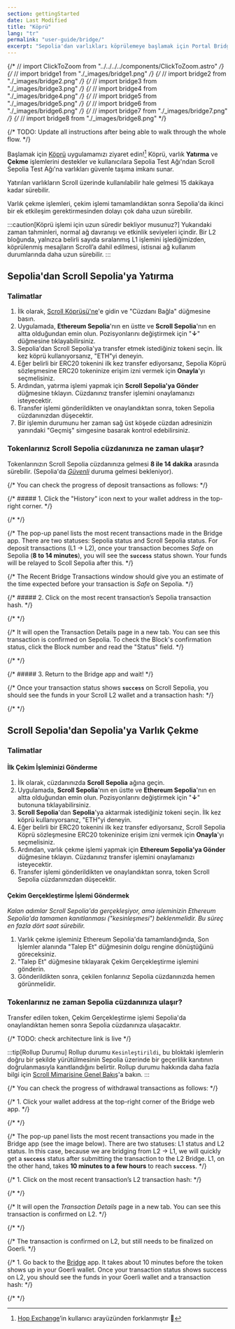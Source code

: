 ```yaml
---
section: gettingStarted
date: Last Modified
title: "Köprü"
lang: "tr"
permalink: "user-guide/bridge/"
excerpt: "Sepolia'dan varlıkları köprülemeye başlamak için Portal Bridge uygulamasına gidin."
---
```


{/* // import ClickToZoom from "../../../../components/ClickToZoom.astro" */}
{/* // import bridge1 from "./\_images/bridge1.png" */}
{/* // import bridge2 from "./\_images/bridge2.png" */}
{/* // import bridge3 from "./\_images/bridge3.png" */}
{/* // import bridge4 from "./\_images/bridge4.png" */}
{/* // import bridge5 from "./\_images/bridge5.png" */}
{/* // import bridge6 from "./\_images/bridge6.png" */}
{/* // import bridge7 from "./\_images/bridge7.png" */}
{/* // import bridge8 from "./\_images/bridge8.png" */}

{/* TODO: Update all instructions after being able to walk through the whole flow. */}

Başlamak için [Köprü](https://sepolia.scroll.io/bridge) uygulamamızı ziyaret edin![^thanks-hop] Köprü, varlık **Yatırma** ve **Çekme** işlemlerini destekler ve kullanıcılara Sepolia Test Ağı'ndan Scroll Sepolia Test Ağı'na varlıkları güvenle taşıma imkanı sunar.
[^thanks-hop]: [Hop Exchange](https://hop.exchange/)’in kullanıcı arayüzünden forklanmıştır 🙌

Yatırılan varlıkların Scroll üzerinde kullanılabilir hale gelmesi 15 dakikaya kadar sürebilir.

Varlık çekme işlemleri, çekim işlemi tamamlandıktan sonra Sepolia'da ikinci bir ek etkileşim gerektirmesinden dolayı çok daha uzun sürebilir.

:::caution[Köprü işlemi için uzun süredir bekliyor musunuz?]
Yukarıdaki zaman tahminleri, normal ağ davranışı ve etkinlik seviyeleri içindir. Bir L2 bloğunda, yalnızca belirli sayıda sıralanmış L1 işlemini işlediğimizden, köprülenmiş mesajların Scroll’a dahil edilmesi, istisnai ağ kullanım durumlarında daha uzun sürebilir.
:::

## Sepolia'dan Scroll Sepolia'ya Yatırma

### Talimatlar

1. İlk olarak, [Scroll Köprüsü'ne](https://sepolia.scroll.io/bridge)'e gidin ve "Cüzdanı Bağla" düğmesine basın.
1. Uygulamada, **Ethereum Sepolia**'nın en üstte ve **Scroll Sepolia**'nın en altta olduğundan emin olun. Pozisyonlarını değiştirmek için "**↓**" düğmesine tıklayabilirsiniz.
1. Sepolia'dan Scroll Sepolia'ya transfer etmek istediğiniz tokeni seçin. İlk kez köprü kullanıyorsanız, "ETH"yi deneyin.
1. Eğer belirli bir ERC20 tokenini ilk kez transfer ediyorsanız, Sepolia Köprü sözleşmesine ERC20 tokeninize erişim izni vermek için **Onayla**'yı seçmelisiniz.
1. Ardından, yatırma işlemi yapmak için **Scroll Sepolia'ya Gönder** düğmesine tıklayın. Cüzdanınız transfer işlemini onaylamanızı isteyecektir.
1. Transfer işlemi gönderildikten ve onaylandıktan sonra, token Sepolia cüzdanınızdan düşecektir.
1. Bir işlemin durumunu her zaman sağ üst köşede cüzdan adresinizin yanındaki "Geçmiş" simgesine basarak kontrol edebilirsiniz.

### Tokenlarınız Scroll Sepolia cüzdanınıza ne zaman ulaşır?

Tokenlarınızın Scroll Sepolia cüzdanınıza gelmesi **8 ile 14 dakika** arasında sürebilir. (Sepolia'da [_Güvenli_](https://www.alchemy.com/overviews/ethereum-commitment-levels#what-are-ethereum-commitment-levels) duruma gelmesi bekleniyor).

{/* You can check the progress of deposit transactions as follows: */}

{/* ##### 1. Click the "History" icon next to your wallet address in the top-right corner. */}

{/* <ClickToZoom src={bridge1} /> */}

{/* The pop-up panel lists the most recent transactions made in the Bridge app. There are two statuses: Sepolia status and Scroll Sepolia status. For deposit transactions (L1 -> L2), once your transaction becomes _Safe_ on Sepolia (**8 to 14 minutes**), you will see the **`success`** status shown. Your funds will be relayed to Scoll Sepolia after this. */}

{/* The Recent Bridge Transactions window should give you an estimate of the time expected before your transaction is _Safe_ on Sepolia. */}

{/* ##### 2. Click on the most recent transaction’s Sepolia transaction hash. */}

{/* <ClickToZoom src={bridge2} /> */}

{/* It will open the Transaction Details page in a new tab. You can see this transaction is confirmed on Sepolia. To check the Block's confirmation status, click the Block number and read the "Status" field. */}

{/* <ClickToZoom src={bridge3} /> */}

{/* ##### 3. Return to the Bridge app and wait! */}

{/* Once your transaction status shows **`success`** on Scroll Sepolia, you should see the funds in your Scroll L2 wallet and a transaction hash: */}

{/* <ClickToZoom src={bridge4} /> */}

## Scroll Sepolia'dan Sepolia'ya Varlık Çekme

### Talimatlar

#### İlk Çekim İşleminizi Gönderme

1. İlk olarak, cüzdanınızda **Scroll Sepolia** ağına geçin.
1. Uygulamada, **Scroll Sepolia**'nın en üstte ve **Ethereum Sepolia**'nın en altta olduğundan emin olun. Pozisyonlarını değiştirmek için "**↓**" butonuna tıklayabilirsiniz.
1. **Scroll Sepolia**'dan **Sepolia**'ya aktarmak istediğiniz tokeni seçin. İlk kez köprü kullanıyorsanız, "ETH"yi deneyin.
1. Eğer belirli bir ERC20 tokenini ilk kez transfer ediyorsanız, Scroll Sepolia Köprü sözleşmesine ERC20 tokeninize erişim izni vermek için **Onayla**'yı seçmelisiniz.
1. Ardından, varlık çekme işlemi yapmak için **Ethereum Sepolia'ya Gönder** düğmesine tıklayın. Cüzdanınız transfer işlemini onaylamanızı isteyecektir.
1. Transfer işlemi gönderildikten ve onaylandıktan sonra, token Scroll Sepolia cüzdanınızdan düşecektir.

#### Çekim Gerçekleştirme İşlemi Göndermek

_Kalan adımlar Scroll Sepolia'da gerçekleşiyor, ama işleminizin Ethereum Sepolia'da tamamen kanıtlanması ("kesinleşmesi") beklenmelidir. Bu süreç en fazla dört saat sürebilir._

1. Varlık çekme işleminiz Ethereum Sepolia'da tamamlandığında, Son İşlemler alanında "Talep Et" düğmesinin dolgu rengine dönüştüğünü göreceksiniz.
1. "Talep Et" düğmesine tıklayarak Çekim Gerçekleştirme işlemini gönderin.
1. Gönderildikten sonra, çekilen fonlarınız Sepolia cüzdanınızda hemen görünmelidir.

### Tokenlarınız ne zaman Sepolia cüzdanınıza ulaşır?

Transfer edilen token, Çekim Gerçekleştirme işlemi Sepolia'da onaylandıktan hemen sonra Sepolia cüzdanınıza ulaşacaktır.

{/* TODO: check architecture link is live */}

:::tip[Rollup Durumu]
Rollup durumu `Kesinleştirildi`, bu bloktaki işlemlerin doğru bir şekilde yürütülmesinin Sepolia üzerinde bir geçerlilik kanıtının doğrulanmasıyla kanıtlandığını belirtir. Rollup durumu hakkında daha fazla bilgi için [Scroll Mimarisine Genel Bakış](/tr/technology)'a bakın.
:::

{/* You can check the progress of withdrawal transactions as follows: */}

{/* 1. Click your wallet address at the top-right corner of the Bridge web app. */}

{/* <ClickToZoom src={bridge5} /> */}

{/* The pop-up panel lists the most recent transactions you made in the Bridge app (see the image below). There are two statuses: L1 status and L2 status. In this case, because we are bridging from L2 -> L1, we will quickly get a **`success`** status after submitting the transaction to the L2 Bridge. L1, on the other hand, takes **10 minutes to a few hours** to reach **`success`**. */}

{/* 1. Click on the most recent transaction’s L2 transaction hash: */}

{/* <ClickToZoom src={bridge6} /> */}

{/* It will open the _Transaction Details_ page in a new tab. You can see this transaction is confirmed on L2. */}

{/* <ClickToZoom src={bridge7} /> */}

{/* The transaction is confirmed on L2, but still needs to be finalized on Goerli. */}

{/* 1. Go back to the [Bridge](https://scroll.io/bridge) app. It takes about 10 minutes before the token shows up in your Goerli wallet. Once your transaction status shows success on L2, you should see the funds in your Goerli wallet and a transaction hash: */}

{/* <ClickToZoom src={bridge8} /> */}
